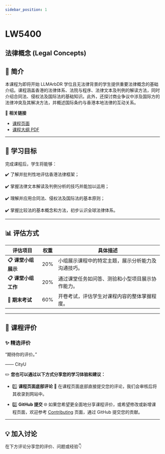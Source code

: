```yaml
---
sidebar_position: 1
---
```


# LW5400
## 法律概念 (Legal Concepts)

## **📘 简介**
本课程为即将开始 LLMArbDR 学位且无法律背景的学生提供重要法律概念的基础介绍。课程涵盖香港的法律体系、法院与程序、法律文本及判例的解读方法，同时介绍合同法、侵权法及国际法的基础知识。此外，还探讨商业争议中涉及国际方的法律冲突及其解决方法，并概述国际条约与香港本地法律的互动关系。

🔗 **相关链接**
- [课程页面](https://www.cityu.edu.hk/catalogue/pg/202425/course/LW5400.htm)
- [课程大纲 PDF](https://www.cityu.edu.hk/catalogue/pg/202425/course/LW5400.pdf)

---

## **🎯 学习目标**

完成课程后，学生将能够：

✔️ 了解并批判性地评估香港法律框架；

✔️ 掌握法律文本解读及判例分析的技巧并能加以运用；

✔️ 理解并应用合同法、侵权法及国际法的基本原则；

✔️ 掌握比较法的基本概念和方法，初步认识全球法律体系。

---

## **📊 评估方式**

| **评估项目**         | **权重** | **具体描述**                                                                                       |
|---------------------|---------|---------------------------------------------------------------------------------------------------|
| **📋 课堂小组展示**   | 20%     | 小组展示课程中的特定主题，展示分析能力及沟通技巧。                                                      |
| **📋 课堂小组工作**   | 20%     | 通过课堂任务如问答、测验和小型项目展示协作能力。                                                         |
| **📂 期末考试**       | 60%     | 开卷考试，评估学生对课程内容的整体掌握程度。                                                              |

---

## **💬 课程评价**

### ✨ **精选评价**
<div className={commentStyles.commentBox}>
    <p className={commentStyles.commentText}>
        “期待你的评价。”
    </p>
    <p className={commentStyles.commentAuthor}>—— CityU</p>
</div>

✏️ **您也可以通过以下方式分享您的学习体验和建议：**

- 1️⃣ **课程页面底部评论**
💬 在课程页面底部直接提交您的评论，我们会审核后将其收录到网站中。

- 2️⃣ **GitHub 提交**
🌐 如果您希望更全面地分享课程评价，或希望修改或新增课程页面，欢迎参考 [Contributing](https://penjc.github.io/CityU/contributing) 页面，通过 GitHub 提交您的贡献。

---

## **💡 加入讨论**

在下方评论分享您的评价、问题或经验👇
<Utterances />
